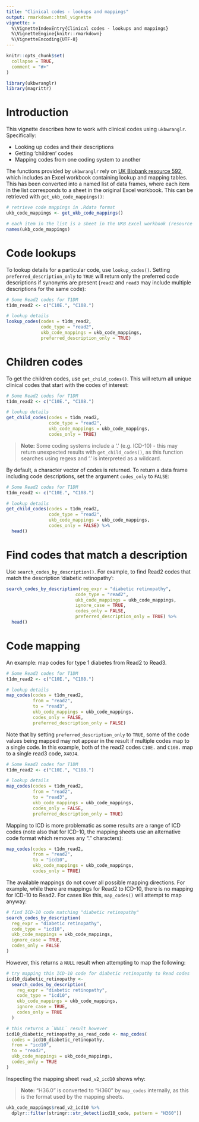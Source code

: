 ```yaml
---
title: "Clinical codes - lookups and mappings"
output: rmarkdown::html_vignette
vignette: >
  %\VignetteIndexEntry{Clinical codes - lookups and mappings}
  %\VignetteEngine{knitr::rmarkdown}
  %\VignetteEncoding{UTF-8}
---
```


```r
knitr::opts_chunk$set(
  collapse = TRUE,
  comment = "#>"
)
```

```r
library(ukbwranglr)
library(magrittr)
```

# Introduction

This vignette describes how to work with clinical codes using `ukbwranglr`. Specifically:

- Looking up codes and their descriptions
- Getting 'children' codes
- Mapping codes from one coding system to another

The functions provided by `ukbwranglr` rely on [UK Biobank resource 592](https://biobank.ndph.ox.ac.uk/ukb/refer.cgi?id=592), which includes an Excel workbook containing lookup and mapping tables. This has been converted into a named list of data frames, where each item in the list corresponds to a sheet in the original Excel workbook. This can be retrieved with `get_ukb_code_mappings()`:

```r
# retrieve code mappings in .Rdata format
ukb_code_mappings <- get_ukb_code_mappings()

# each item in the list is a sheet in the UKB Excel workbook (resource 592)
names(ukb_code_mappings)
```

# Code lookups

To lookup details for a particular code, use `lookup_codes()`. Setting `preferred_description_only` to `TRUE` will return only the preferred code descriptions if synonyms are present (`read2` and `read3` may include multiple descriptions for the same code):

```r
# Some Read2 codes for T1DM
t1dm_read2 <- c("C10E.", "C108.")

# lookup details
lookup_codes(codes = t1dm_read2,
             code_type = "read2",
             ukb_code_mappings = ukb_code_mappings,
             preferred_description_only = TRUE)
```

# Children codes

To get the children codes, use `get_child_codes()`. This will return all unique clinical codes that start with the codes of interest:

```r
# Some Read2 codes for T1DM
t1dm_read2 <- c("C10E.", "C108.")

# lookup details
get_child_codes(codes = t1dm_read2, 
                code_type = "read2", 
                ukb_code_mappings = ukb_code_mappings, 
                codes_only = TRUE)
```

> **Note:** Some coding systems include a '.' (e.g. ICD-10) - this may return unexpected results with `get_child_codes()`, as this function searches using regexs and '.' is interpreted as a wildcard.

By default, a character vector of codes is returned. To return a data frame including code descriptions, set the argument `codes_only` to `FALSE`:

```r
# Some Read2 codes for T1DM
t1dm_read2 <- c("C10E.", "C108.")

# lookup details
get_child_codes(codes = t1dm_read2, 
                code_type = "read2", 
                ukb_code_mappings = ukb_code_mappings, 
                codes_only = FALSE) %>% 
  head()
```

# Find codes that match a description

Use `search_codes_by_description()`. For example, to find Read2 codes that match the description 'diabetic retinopathy':

```r
search_codes_by_description(reg_expr = "diabetic retinopathy", 
                          code_type = "read2", 
                          ukb_code_mappings = ukb_code_mappings, 
                          ignore_case = TRUE, 
                          codes_only = FALSE,
                          preferred_description_only = TRUE) %>% 
  head()
```

# Code mapping

An example: map codes for type 1 diabetes from Read2 to Read3.

```r
# Some Read2 codes for T1DM
t1dm_read2 <- c("C10E.", "C108.")

# lookup details
map_codes(codes = t1dm_read2, 
          from = "read2", 
          to = "read3", 
          ukb_code_mappings = ukb_code_mappings, 
          codes_only = FALSE,
          preferred_description_only = FALSE)
```

Note that by setting `preferred_description_only` to `TRUE`, some of the code values being mapped may not appear in the result if multiple codes map to a single code. In this example, both of the read2 codes `C10E.` and `C108.` map to a single read3 code, `X40J4`.

```r
# Some Read2 codes for T1DM
t1dm_read2 <- c("C10E.", "C108.")

# lookup details
map_codes(codes = t1dm_read2, 
          from = "read2", 
          to = "read3", 
          ukb_code_mappings = ukb_code_mappings, 
          codes_only = FALSE,
          preferred_description_only = TRUE)
```

Mapping to ICD is more problematic as some results are a range of ICD codes (note also that for ICD-10, the mapping sheets use an alternative code format which removes any "." characters):

```r
map_codes(codes = t1dm_read2, 
          from = "read2", 
          to = "icd10", 
          ukb_code_mappings = ukb_code_mappings, 
          codes_only = TRUE)
```

The available mappings do not cover all possible mapping directions. For example, while there are mappings for Read2 to ICD-10, there is no mapping for ICD-10 to Read2. For cases like this, `map_codes()` will attempt to map anyway:

```r
# find ICD-10 code matching "diabetic retinopathy"
search_codes_by_description(
  reg_expr = "diabetic retinopathy",
  code_type = "icd10",
  ukb_code_mappings = ukb_code_mappings,
  ignore_case = TRUE,
  codes_only = FALSE
)
```

However, this returns a `NULL` result when attempting to map the following:

```r
# try mapping this ICD-10 code for diabetic retinopathy to Read codes
icd10_diabetic_retinopathy <-
  search_codes_by_description(
    reg_expr = "diabetic retinopathy",
    code_type = "icd10",
    ukb_code_mappings = ukb_code_mappings,
    ignore_case = TRUE,
    codes_only = TRUE
  )

# this returns a `NULL` result however
icd10_diabetic_retinopathy_as_read_code <- map_codes(
  codes = icd10_diabetic_retinopathy,
  from = "icd10",
  to = "read2",
  ukb_code_mappings = ukb_code_mappings,
  codes_only = TRUE
)
```

Inspecting the mapping sheet `read_v2_icd10` shows why:

> **Note:** "H36.0" is converted to "H360" by `map_codes` internally, as this is the format used by the mapping sheets.

```r
ukb_code_mappings$read_v2_icd10 %>% 
  dplyr::filter(stringr::str_detect(icd10_code, pattern = "H360"))
```

